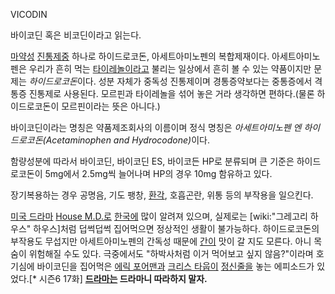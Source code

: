 VICODIN

바이코딘 혹은 비코딘이라고 읽는다.

[[마약]]성 [[진통제]]중 하나로 하이드로코돈, 아세트아미노펜의 복합제재이다. 아세트아미노펜은 우리가 흔히 먹는 [[타이레놀]]이라고 불리는 일상에서 흔히 볼 수 있는 약품이지만 문제는 ''하이드로코돈''이다. 성분 자체가 중독성 진통제이며 경통증약보다는 중통증에서 격통증 진통제로 사용된다. 모르핀과 타이레놀을 섞어 놓은 거라 생각하면 편하다.(물론 하이드로코돈이 모르핀이라는 뜻은 아니다.)

바이코딘이라는 명칭은 약품제조회사의 이름이며 정식 명칭은 ''아세트아미노펜 엔 하이드로코돈(Acetaminophen and Hydrocodone)''이다. 

함량성분에 따라서 바이코딘, 바이코딘 ES, 바이코든 HP로 분류되며 큰 기준은 하이드로코돈이 5mg에서 2.5mg씩 늘어나며 HP의 경우 10mg 함유하고 있다.

장기복용하는 경우 공명음, 기도 팽창, [[환각]], 호흡곤란, 위통 등의 부작용을 일으킨다.

[[미국 드라마]] [[House M.D.]]로 [[한국]]에 많이 알려져 있으며, 실제로는 [wiki:"그레고리 하우스" 하우스]처럼 덥썩덥썩 집어먹으면 정상적인 생활이 불가능하다. 하이드로코돈의 부작용도 무섭지만 아세트아미노펜의 간독성 때문에 [[간]]이 맛이 갈 지도 모른다. 아니 목숨이 위험해질 수도 있다. 극중에서도 "하박사처럼 이거 먹어보고 싶지 않음?"이라며 호기심에 바이코딘을 집어먹은 [[에릭 포어맨]]과 [[크리스 타웁]]이 [[정신줄]]을 놓는 에피소드가 있었다.[* 시즌6 17화] '''[[드라마]]는 드라마니 따라하지 말자.'''
